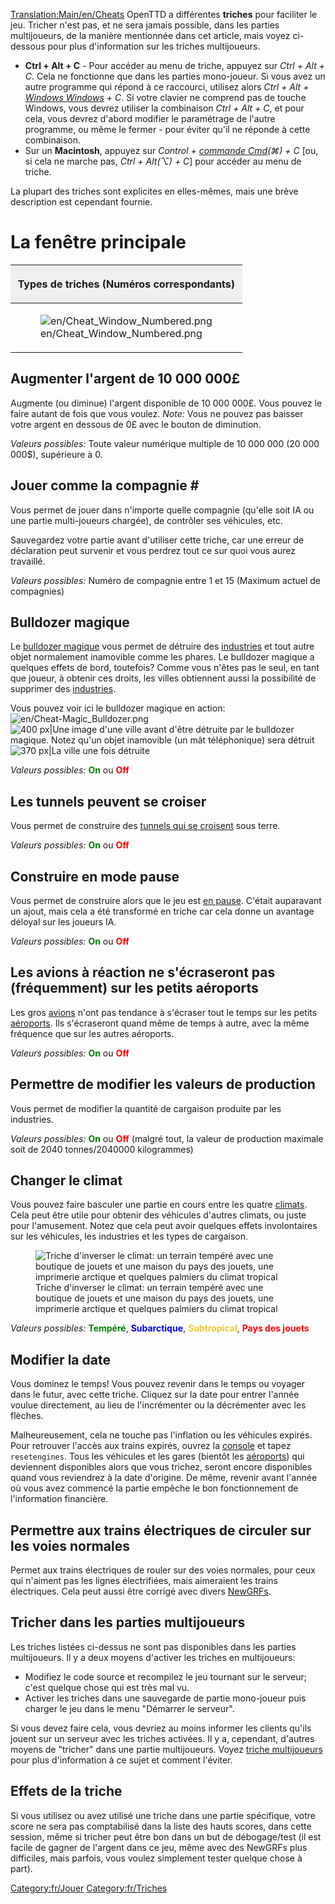 [[Translation:Main/en/Cheats]]
{{fr/Table des matières}}
{{fr/Avertissement| En utilisant des triches, vous trompez vos autres concurrents. Gardez à l'esprit qu'une telle disgrâce restera en mémoire pour l'éternité (cela veut dire que l'utilisation des triches sera enregistré dans votre sauvegarde).}}
OpenTTD a différentes '''triches''' pour faciliter le jeu. Tricher n'est pas, et ne sera jamais possible, dans les parties multijoueurs, de la manière mentionnée dans cet article, mais voyez ci-dessous pour plus d'information sur les triches multijoueurs.

*'''Ctrl + Alt + C''' - Pour accéder au menu de triche, appuyez sur ''Ctrl + Alt + C''. Cela ne fonctionne que dans les parties mono-joueur. Si vous avez un autre programme qui répond à ce raccourci, utilisez alors ''Ctrl + Alt + [http://www.wikipedia.org/wiki/fr:Touche Windows Windows] + C''. Si votre clavier ne comprend pas de touche Windows, vous devrez utiliser la combinaison ''Ctrl + Alt + C'', et pour cela, vous devrez d'abord modifier le paramétrage de l'autre programme, ou même le fermer - pour éviter qu'il ne réponde à cette combinaison. 
*Sur un '''Macintosh''', appuyez sur ''Control + [http://www.wikipedia.org/wiki/fr:Touche commande Cmd](&#x2318;) + C'' [ou, si cela ne marche pas, ''Ctrl + Alt(⌥) + C''] pour accéder au menu de triche.

La plupart des triches sont explicites en elles-mêmes, mais une brève description est cependant fournie.

=La fenêtre principale=
{|border="2" cellspacing="4" cellpadding="3" rules="all" style="margin:1em 1em 1em 0; border:solid 1px #AAAAAA;"
!colspan="4" style="background:#efefef;"| Types de triches (Numéros correspondants)
|-
| rowspan="10"|[[File:en/Cheat Window Numbered.png|frame|center]]
| style="background:#efefef;"|'''Type'''
|-
| [[Main/en/#Augmenter l'argent de 10 000 000£|1. Augmenter l'argent]]
|-
| [[Main/en/#Jouer comme la compagnie .23|2. Jouer en tant que compagnie]]
|-
| [[Main/en/#Bulldozer magique|3. Bulldozer magique]]
|-
| [[Main/en/#Les tunnels peuvent se croiser|4. Croisement de tunnels]]
|-
| [[Main/en/#Construire en mode pause|5. Construction en pause]]
|-
| [[Main/en/#Les avions à réaction ne s'écraseront pas (fréquemment) sur les petits aéroports|6. Pas de crash sur les petits aéroports]]
|-
| [[Main/en/#Permettre de modifier les valeurs de production|7. Modifier les valeurs de production]]
|-
| [[Main/en/#Changer le climat|8. Changer le climat]]
|-
| [[Main/en/#Modifier la date|9. Changer la date]]
|}

==Augmenter l'argent de 10 000 000£==
Augmente (ou diminue) l'argent disponible de 10 000 000£. Vous pouvez le faire autant de fois que vous voulez. ''Note:'' Vous ne pouvez pas baisser votre argent en dessous de 0£ avec le bouton de diminution.

''Valeurs possibles:'' Toute valeur numérique multiple de 10 000 000 (20 000 000$), supérieure à 0.

==Jouer comme la compagnie #==
Vous permet de jouer dans n'importe quelle compagnie (qu'elle soit IA ou une partie multi-joueurs chargée), de contrôler ses véhicules, etc.

Sauvegardez votre partie avant d'utiliser cette triche, car une erreur de déclaration peut survenir et vous perdrez tout ce sur quoi vous aurez travaillé.

''Valeurs possibles:'' Numéro de compagnie entre 1 et 15 (Maximum actuel de compagnies)

==Bulldozer magique==
Le [[Main/fr/Bulldozer magique|bulldozer magique]] vous permet de détruire des [[Main/fr/Industries|industries]] et tout autre objet normalement inamovible comme les phares. Le bulldozer magique a quelques effets de bord, toutefois? Comme vous n'êtes pas le seul, en tant que joueur, à obtenir ces droits, les villes obtiennent aussi la possibilité de supprimer des [[Main/fr/Industries|industries]].

Vous pouvez voir ici le bulldozer magique en action: [[File:en/Cheat-Magic Bulldozer.png]]
[[File:en/Town Before.png|thumb|left|400 px|Une image d'une ville avant d'être détruite par le bulldozer magique. Notez qu'un objet inamovible (un mât téléphonique) sera détruit]]
[[File:en/Town After.png|thumb|center|370 px|La ville une fois détruite]]
{{en/-}}

''Valeurs possibles:'' <span style="color:green">'''On'''</span> ou <span style="color:red">'''Off'''</span>

==Les tunnels peuvent se croiser==
Vous permet de construire des [[Main/fr/Croisement de tunnels|tunnels qui se croisent]] sous terre.

''Valeurs possibles:'' <span style="color:green">'''On'''</span> ou <span style="color:red">'''Off'''</span>

==Construire en mode pause==
{{fr/Note|Ce n'est pas une triche en 1.1.0, mais une option avancée disponible depuis le menu [[Main/fr/Options avancées|Configuration avancée]], ce qui permet davantage de contrôle sur ce qui est permis en pause.}}
Vous permet de construire alors que le jeu est [[Main/fr/Construire en pause|en pause]]. C'était auparavant un ajout, mais cela a été transformé en triche car cela donne un avantage déloyal sur les joueurs IA.

''Valeurs possibles:'' <span style="color:green">'''On'''</span> ou <span style="color:red">'''Off'''</span>

==Les avions à réaction ne s'écraseront pas (fréquemment) sur les petits aéroports==
Les gros [[Main/fr/Avions|avions]] n'ont pas tendance à s'écraser tout le temps sur les petits [[Main/fr/Aéroports|aéroports]]. Ils s'écraseront quand même de temps à autre, avec la même fréquence que sur les autres aéroports.

''Valeurs possibles:'' <span style="color:green">'''On'''</span> ou <span style="color:red">'''Off'''</span>

==Permettre de modifier les valeurs de production==
Vous permet de modifier la quantité de cargaison produite par les industries.

''Valeurs possibles:'' <span style="color:green">'''On'''</span> ou <span style="color:red">'''Off'''</span> (malgré tout, la valeur de production maximale soit de 2040 tonnes/2040000 kilogrammes)

==Changer le climat==
Vous pouvez faire basculer une partie en cours entre les quatre [[Main/fr/Climat|climats]]. Cela peut être utile pour obtenir des véhicules d'autres climats, ou juste pour l'amusement. Notez que cela peut avoir quelques effets involontaires sur les véhicules, les industries et les types de cargaison.

[[File:en/Switch climate.png|center|frame|Triche d'inverser le climat: un terrain tempéré avec une boutique de jouets et une maison du pays des jouets, une imprimerie arctique et quelques palmiers du climat tropical]]

''Valeurs possibles:'' <span style="color:green">'''Tempéré'''</span>, <span style="color:blue">'''Subarctique'''</span>, <span style="color:#f4c430">'''Subtropical'''</span>, <span style="color:red">'''Pays des jouets'''</span>

==Modifier la date==
Vous dominez le temps! Vous pouvez revenir dans le temps ou voyager dans le futur, avec cette triche. Cliquez sur la date pour entrer l'année voulue directement, au lieu de l'incrémenter ou la décrémenter avec les flèches.

Malheureusement, cela ne touche pas l'inflation ou les véhicules expirés. Pour retrouver l'accès aux trains expirés, ouvrez la [[Main/fr/Console|console]] et tapez <code>resetengines</code>. Tous les véhicules et les gares (bientôt les [[Main/fr/Aéroports|aéroports]]) qui deviennent disponibles alors que vous trichez, seront encore disponibles quand vous reviendrez à la date d'origine. De même, revenir avant l'année où vous avez commencé la partie empêche le bon fonctionnement de l'information financière.

==Permettre aux trains électriques de circuler sur les voies normales==
{{fr/Note|Ce n'est pas une triche en 0.7.0, mais une option avancée disponible depuis le menu [[Main/fr/Options avancées|Configuration avancée]], qui désactive aussi les lignes électriques.}}
Permet aux trains électriques de rouler sur des voies normales, pour ceux qui n'aiment pas les lignes électrifiées, mais aimeraient les trains électriques. Cela peut aussi être corrigé avec divers [[Main/fr/NewGRF|NewGRFs]].

==Tricher dans les parties multijoueurs==
Les triches listées ci-dessus ne sont pas disponibles dans les parties multijoueurs. Il y a deux moyens d'activer les triches en multijoueurs:
* Modifiez le code source et recompilez le jeu tournant sur le serveur; c'est quelque chose qui est très mal vu.
* Activer les triches dans une sauvegarde de partie mono-joueur puis charger le jeu dans le menu "Démarrer le serveur".
Si vous devez faire cela, vous devriez au moins informer les clients qu'ils jouent sur un serveur avec les triches activées. Il y a, cependant, d'autres moyens de "tricher" dans une partie multijoueurs. Voyez [[Main/fr/Triche multijoueurs|triche multijoueurs]] pour plus d'information à ce sujet et comment l'éviter.

==Effets de la triche==
Si vous utilisez ou avez utilisé une triche dans une partie spécifique, votre score ne sera pas comptabilisé dans la liste des hauts scores, dans cette session, même si tricher peut être bon dans un but de débogage/test (il est facile de gagner de l'argent dans ce jeu, même avec des NewGRFs plus difficiles, mais parfois, vous voulez simplement tester quelque chose à part).

[[Category:fr/Jouer]]
[[Category:fr/Triches]]